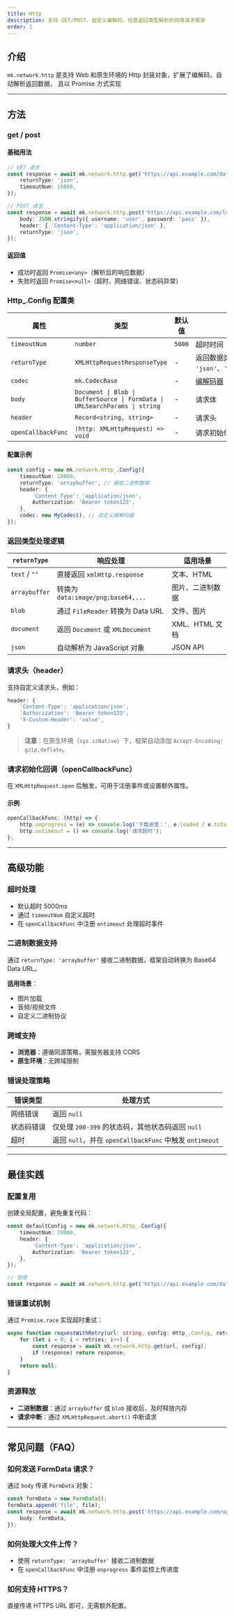 ```yaml
---
title: Http
description: 支持 GET/POST、自定义编解码、任意返回类型解析的网络请求框架
order: 1
---
```


## 介绍

`mk.network.http` 是支持 Web 和原生环境的 Http 封装对象，扩展了编解码，自动解析返回数据，
且以 Promise 方式实现

---

## 方法

### get / post

#### 基础用法

```ts
// GET 请求
const response = await mk.network.http.get('https://api.example.com/data', {
    returnType: 'json',
    timeoutNum: 10000,
});

// POST 请求
const response = await mk.network.http.post('https://api.example.com/login', {
    body: JSON.stringify({ username: 'user', password: 'pass' }),
    header: { 'Content-Type': 'application/json' },
    returnType: 'json',
});
```

#### 返回值

-   成功时返回 `Promise<any>`（解析后的响应数据）
-   失败时返回 `Promise<null>`（超时、网络错误、状态码异常）

### Http\_.Config 配置类

| 属性               | 类型                                                                        | 默认值 | 描述                                         |
| ------------------ | --------------------------------------------------------------------------- | ------ | -------------------------------------------- |
| `timeoutNum`       | `number`                                                                    | `5000` | 超时时间（毫秒）                             |
| `returnType`       | `XMLHttpRequestResponseType`                                                | -      | 返回数据类型（如 `'json'`、`'arraybuffer'`） |
| `codec`            | `mk.CodecBase`                                                              | -      | [编解码器](../other/codec)（可选）           |
| `body`             | `Document \| Blob \| BufferSource \| FormData \| URLSearchParams \| string` | -      | 请求体                                       |
| `header`           | `Record<string, string>`                                                    | -      | 请求头                                       |
| `openCallbackFunc` | `(http: XMLHttpRequest) => void`                                            | -      | 请求初始化回调                               |

#### 配置示例

```ts
const config = new mk.network.Http_.Config({
    timeoutNum: 10000,
    returnType: 'arraybuffer', // 接收二进制数据
    header: {
        'Content-Type': 'application/json',
        Authorization: 'Bearer token123',
    },
    codec: new MyCodec(), // 自定义编解码器
});
```

### 返回类型处理逻辑

| `returnType`  | 响应处理                           | 适用场景         |
| ------------- | ---------------------------------- | ---------------- |
| `text` / `""` | 直接返回 `xmlHttp.response`        | 文本、HTML       |
| `arraybuffer` | 转换为 `data:image/png;base64,...` | 图片、二进制数据 |
| `blob`        | 通过 `FileReader` 转换为 Data URL  | 文件、图片       |
| `document`    | 返回 `Document` 或 `XMLDocument`   | XML、HTML 文档   |
| `json`        | 自动解析为 JavaScript 对象         | JSON API         |

### 请求头（header）

支持自定义请求头，例如：

```ts
header: {
    'Content-Type': 'application/json',
    'Authorization': 'Bearer token123',
    'X-Custom-Header': 'value',
}
```

> **注意**：在原生环境（`sys.isNative`）下，框架自动添加 `Accept-Encoding: gzip,deflate`。

### 请求初始化回调（openCallbackFunc）

在 `XMLHttpRequest.open` 后触发，可用于注册事件或设置额外属性。

#### 示例

```ts
openCallbackFunc: (http) => {
    http.onprogress = (e) => console.log('下载进度：', e.loaded / e.total);
    http.ontimeout = () => console.log('请求超时');
};
```

---

## 高级功能

### 超时处理

-   默认超时 5000ms
-   通过 `timeoutNum` 自定义超时
-   在 `openCallbackFunc` 中注册 `ontimeout` 处理超时事件

### 二进制数据支持

通过 `returnType: 'arraybuffer'` 接收二进制数据，框架自动转换为 Base64 Data URL。

**适用场景**：

-   图片加载
-   音频/视频文件
-   自定义二进制协议

### 跨域支持

-   **浏览器**：遵循同源策略，需服务器支持 CORS
-   **原生环境**：无跨域限制

### 错误处理策略

| 错误类型   | 处理方式                                                |
| ---------- | ------------------------------------------------------- |
| 网络错误   | 返回 `null`                                             |
| 状态码错误 | 仅处理 `200-399` 的状态码，其他状态码返回 `null`        |
| 超时       | 返回 `null`，并在 `openCallbackFunc` 中触发 `ontimeout` |

---

## 最佳实践

### 配置复用

创建全局配置，避免重复代码：

```ts
const defaultConfig = new mk.network.Http_.Config({
    timeoutNum: 10000,
    header: {
        'Content-Type': 'application/json',
        Authorization: 'Bearer token123',
    },
});

// 使用
const response = await mk.network.http.get('https://api.example.com/data', defaultConfig);
```

### 错误重试机制

通过 `Promise.race` 实现超时重试：

```ts
async function requestWithRetry(url: string, config: Http_.Config, retries = 3) {
    for (let i = 0; i < retries; i++) {
        const response = await mk.network.http.get(url, config);
        if (response) return response;
    }
    return null;
}
```

### 资源释放

-   **二进制数据**：通过 `arraybuffer` 或 `blob` 接收后，及时释放内存
-   **请求中断**：通过 `XMLHttpRequest.abort()` 中断请求

---

## 常见问题（FAQ）

### 如何发送 FormData 请求？

通过 `body` 传递 `FormData` 对象：

```ts
const formData = new FormData();
formData.append('file', file);
const response = await mk.network.http.post('https://api.example.com/upload', {
    body: formData,
});
```

### 如何处理大文件上传？

-   使用 `returnType: 'arraybuffer'` 接收二进制数据
-   在 `openCallbackFunc` 中注册 `onprogress` 事件监控上传进度

### 如何支持 HTTPS？

直接传递 HTTPS URL 即可，无需额外配置。
